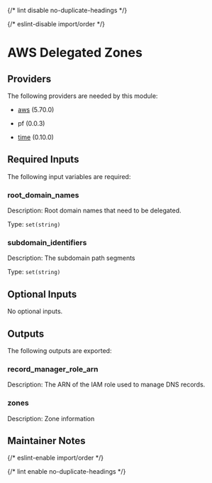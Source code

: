 
{/* lint disable no-duplicate-headings */}

{/* eslint-disable import/order */}

<ModuleHeader name="aws_delegated_zones" sourceHref="https://github.com/Panfactum/stack/tree/__PANFACTUM_VERSION_MAIN__/packages/infrastructure/aws_delegated_zones" status="stable" type="direct" />

# AWS Delegated Zones

## Providers

The following providers are needed by this module:

* [aws](https://registry.terraform.io/providers/hashicorp/aws/5.70.0/docs) (5.70.0)

* pf (0.0.3)

* [time](https://registry.terraform.io/providers/hashicorp/time/0.10.0/docs) (0.10.0)

## Required Inputs

The following input variables are required:

### root\_domain\_names

Description: Root domain names that need to be delegated.

Type: `set(string)`

### subdomain\_identifiers

Description: The subdomain path segments

Type: `set(string)`

## Optional Inputs

No optional inputs.

## Outputs

The following outputs are exported:

### record\_manager\_role\_arn

Description: The ARN of the IAM role used to manage DNS records.

### zones

Description: Zone information

## Maintainer Notes

{/* eslint-enable import/order */}

{/* lint enable no-duplicate-headings */}
